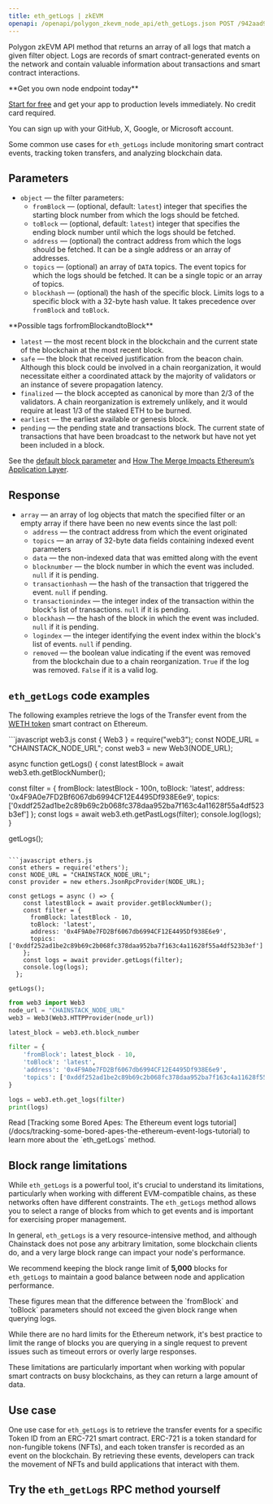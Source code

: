 ---
title: eth_getLogs | zkEVM
openapi: /openapi/polygon_zkevm_node_api/eth_getLogs.json POST /942aad90bb6a082676497030b81e40ba
---

Polygon zkEVM API method that returns an array of all logs that match a given filter object. Logs are records of smart contract-generated events on the network and contain valuable information about transactions and smart contract interactions.

<Check>
**Get you own node endpoint today**

[Start for free](https://console.chainstack.com/) and get your app to production levels immediately. No credit card required.

You can sign up with your GitHub, X, Google, or Microsoft account.
</Check>


Some common use cases for `eth_getLogs` include monitoring smart contract events, tracking token transfers, and analyzing blockchain data.

## Parameters

* `object` — the filter parameters:
  + `fromBlock` — (optional, default: `latest`) integer that specifies the starting block number from which the logs should be fetched.
  + `toBlock` — (optional, default: `latest`) integer that specifies the ending block number until which the logs should be fetched.
  + `address` — (optional) the contract address from which the logs should be fetched. It can be a single address or an array of addresses.
  + `topics` — (optional) an array of `DATA` topics. The event topics for which the logs should be fetched. It can be a single topic or an array of topics.
  + `blockhash` — (optional) the hash of the specific block. Limits logs to a specific block with a 32-byte hash value. It takes precedence over `fromBlock` and `toBlock`.

<Note>
**Possible tags forfromBlockandtoBlock**

* `latest` — the most recent block in the blockchain and the current state of the blockchain at the most recent block.
* `safe` — the block that received justification from the beacon chain. Although this block could be involved in a chain reorganization, it would necessitate either a coordinated attack by the majority of validators or an instance of severe propagation latency.
* `finalized` — the block accepted as canonical by more than 2/3 of the validators. A chain reorganization is extremely unlikely, and it would require at least 1/3 of the staked ETH to be burned.
* `earliest` — the earliest available or genesis block.
* `pending` — the pending state and transactions block. The current state of transactions that have been broadcast to the network but have not yet been included in a block.

See the [default block parameter](https://eth.wiki/json-rpc/API#the-default-block-parameter) and [How The Merge Impacts Ethereum’s Application Layer](https://blog.ethereum.org/2021/11/29/how-the-merge-impacts-app-layer).
</Note>


## Response

* `array` — an array of log objects that match the specified filter or an empty array if there have been no new events since the last poll:
  + `address` — the contract address from which the event originated
  + `topics` — an array of 32-byte data fields containing indexed event parameters
  + `data` — the non-indexed data that was emitted along with the event
  + `blocknumber` — the block number in which the event was included. `null` if it is pending.
  + `transactionhash` — the hash of the transaction that triggered the event. `null` if pending.
  + `transactionindex` — the integer index of the transaction within the block's list of transactions. `null` if it is pending.
  + `blockhash` — the hash of the block in which the event was included. `null` if it is pending.
  + `logindex` — the integer identifying the event index within the block's list of events. `null` if pending.
  + `removed` — the boolean value indicating if the event was removed from the blockchain due to a chain reorganization. `True` if the log was removed. `False` if it is a valid log.

## `eth_getLogs` code examples

The following examples retrieve the logs of the Transfer event from the [WETH token](https://zkevm.polygonscan.com/address/0x4F9A0e7FD2Bf6067db6994CF12E4495Df938E6e9#readContract) smart contract on Ethereum.

<CodeGroup>
```javascript web3.js
const { Web3 } = require("web3");
const NODE_URL = "CHAINSTACK_NODE_URL";
const web3 = new Web3(NODE_URL);

async function getLogs() {
  const latestBlock = await web3.eth.getBlockNumber();

  const filter = {
    fromBlock: latestBlock - 100n,
    toBlock: 'latest',
    address: '0x4F9A0e7FD2Bf6067db6994CF12E4495Df938E6e9',
    topics: ['0xddf252ad1be2c89b69c2b068fc378daa952ba7f163c4a11628f55a4df523b3ef']
  };
  const logs = await web3.eth.getPastLogs(filter);
  console.log(logs);
}

getLogs();
```

```javascript ethers.js
const ethers = require('ethers');
const NODE_URL = "CHAINSTACK_NODE_URL";
const provider = new ethers.JsonRpcProvider(NODE_URL);

const getLogs = async () => {
    const latestBlock = await provider.getBlockNumber();
    const filter = {
      fromBlock: latestBlock - 10,
      toBlock: 'latest',
      address: '0x4F9A0e7FD2Bf6067db6994CF12E4495Df938E6e9',
      topics: ['0xddf252ad1be2c89b69c2b068fc378daa952ba7f163c4a11628f55a4df523b3ef']
    };
    const logs = await provider.getLogs(filter);
    console.log(logs);
  };
  
getLogs();
```

```python web3.py
from web3 import Web3  
node_url = "CHAINSTACK_NODE_URL" 
web3 = Web3(Web3.HTTPProvider(node_url))

latest_block = web3.eth.block_number

filter = {
    'fromBlock': latest_block - 10,
    'toBlock': 'latest',
    'address': '0x4F9A0e7FD2Bf6067db6994CF12E4495Df938E6e9',
    'topics': ['0xddf252ad1be2c89b69c2b068fc378daa952ba7f163c4a11628f55a4df523b3ef']
}

logs = web3.eth.get_logs(filter)
print(logs)
```
</CodeGroup>

<Note>
Read [Tracking some Bored Apes: The Ethereum event logs tutorial](/docs/tracking-some-bored-apes-the-ethereum-event-logs-tutorial) to learn more about the `eth_getLogs` method.
</Note>


## Block range limitations

While `eth_getLogs` is a powerful tool, it's crucial to understand its limitations, particularly when working with different EVM-compatible chains, as these networks often have different constraints. The `eth_getLogs` method allows you to select a range of blocks from which to get events and is important for exercising proper management.

In general, `eth_getLogs` is a very resource-intensive method, and although Chainstack does not pose any arbitrary limitation, some blockchain clients do, and a very large block range can impact your node's performance.

We recommend keeping the block range limit of **5,000** blocks for `eth_getLogs` to maintain a good balance between node and application performance.

<Note>
These figures mean that the difference between the `fromBlock` and `toBlock` parameters should not exceed the given block range when querying logs.
</Note>


While there are no hard limits for the Ethereum network, it's best practice to limit the range of blocks you are querying in a single request to prevent issues such as timeout errors or overly large responses.

These limitations are particularly important when working with popular smart contracts on busy blockchains, as they can return a large amount of data.

## Use case

One use case for `eth_getLogs` is to retrieve the transfer events for a specific Token ID from an ERC-721 smart contract. ERC-721 is a token standard for non-fungible tokens (NFTs), and each token transfer is recorded as an event on the blockchain. By retrieving these events, developers can track the movement of NFTs and build applications that interact with them.

## Try the `eth_getLogs` RPC method yourself